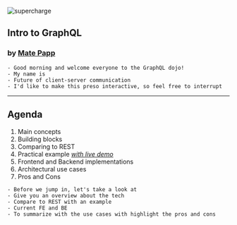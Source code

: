 
<Head>
  <title>Intro to GraphQL</title>
  <link rel="icon" type="image/png" href="favicon/favicon-32x32.png" sizes="32x32" />
  <link rel="icon" type="image/png" href="favicon/favicon-16x16.png" sizes="16x16" />
</Head>

![supercharge](https://supercharge.io/assets/logo-d2a1ce45f1c600fd348d21a2ef4174da.svg)

## Intro to GraphQL

### by [Mate Papp](https://twitter.com/matepappp)

```notes
- Good morning and welcome everyone to the GraphQL dojo!
- My name is
- Future of client-server communication
- I'd like to make this preso interactive, so feel free to interrupt
```

---

## Agenda

1. Main concepts
2. Building blocks
3. Comparing to REST
4. Practical example [_with live demo_](https://eu1.prisma.sh/mate-papp-6c597a/intro-to-graphql/demo)
5. Frontend and Backend implementations
6. Architectural use cases
7. Pros and Cons

```notes
- Before we jump in, let's take a look at
- Give you an overview about the tech
- Compare to REST with an example
- Current FE and BE
- To summarize with the use cases with highlight the pros and cons
```
